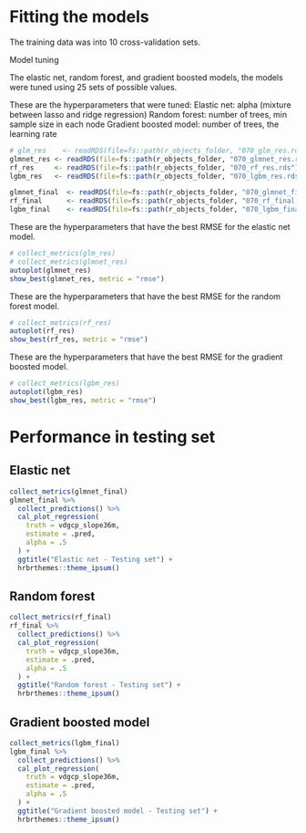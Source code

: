 
# Fitting the models

The training data was into 10 cross-validation sets.

Model tuning

The elastic net, random forest, and gradient boosted models, the models were tuned using 25 sets of possible values.

These are the hyperparameters that were tuned:
Elastic net: alpha (mixture between lasso and ridge regression)
Random forest: number of trees, min sample size in each node
Gradient boosted model: number of trees, the learning rate

```r
# glm_res    <- readRDS(file=fs::path(r_objects_folder, "070_glm_res.rds"))
glmnet_res <- readRDS(file=fs::path(r_objects_folder, "070_glmnet_res.rds"))
rf_res     <- readRDS(file=fs::path(r_objects_folder, "070_rf_res.rds"))
lgbm_res   <- readRDS(file=fs::path(r_objects_folder, "070_lgbm_res.rds"))

glmnet_final  <- readRDS(file=fs::path(r_objects_folder, "070_glmnet_final.rds"))
rf_final      <- readRDS(file=fs::path(r_objects_folder, "070_rf_final.rds"))
lgbm_final    <- readRDS(file=fs::path(r_objects_folder, "070_lgbm_final.rds"))

```

These are the hyperparameters that have the best RMSE for the elastic net model.
```r
# collect_metrics(glm_res)
# collect_metrics(glmnet_res)
autoplot(glmnet_res)
show_best(glmnet_res, metric = "rmse")


```

These are the hyperparameters that have the best RMSE for the random forest model.
```r
# collect_metrics(rf_res)
autoplot(rf_res)
show_best(rf_res, metric = "rmse")

```

These are the hyperparameters that have the best RMSE for the gradient boosted model.
```r
# collect_metrics(lgbm_res)
autoplot(lgbm_res)
show_best(lgbm_res, metric = "rmse")

```


# Performance in testing set

## Elastic net

```r
collect_metrics(glmnet_final)
glmnet_final %>%
  collect_predictions() %>%
  cal_plot_regression(
    truth = vdgcp_slope36m,
    estimate = .pred,
    alpha = .5
  ) +
  ggtitle("Elastic net - Testing set") +
  hrbrthemes::theme_ipsum()


```

## Random forest

```r
collect_metrics(rf_final)
rf_final %>%
  collect_predictions() %>%
  cal_plot_regression(
    truth = vdgcp_slope36m,
    estimate = .pred,
    alpha = .5
  ) +
  ggtitle("Random forest - Testing set") +
  hrbrthemes::theme_ipsum()


```

## Gradient boosted model

```r
collect_metrics(lgbm_final)
lgbm_final %>%
  collect_predictions() %>%
  cal_plot_regression(
    truth = vdgcp_slope36m,
    estimate = .pred,
    alpha = .5
  ) +
  ggtitle("Gradient boosted model - Testing set") +
  hrbrthemes::theme_ipsum()


```

